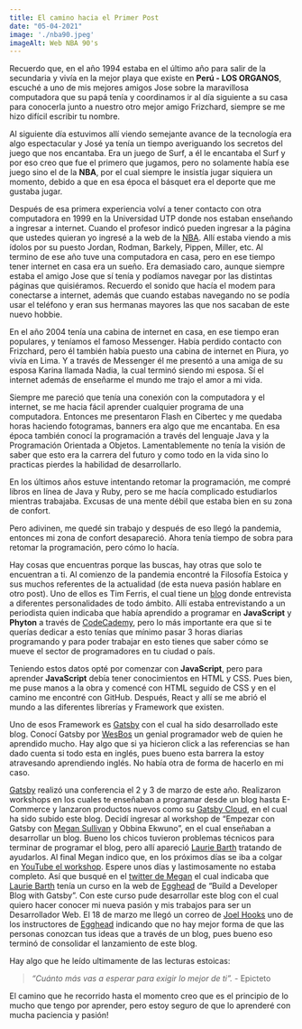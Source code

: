 ```yaml
---
title: El camino hacia el Primer Post
date: "05-04-2021"
image: './nba90.jpeg'
imageAlt: Web NBA 90's
---
```


Recuerdo que, en el año 1994 estaba en el último año para salir de la secundaria y vivía en la mejor playa que existe en **Perú - LOS ORGANOS**, escuché a uno de mis mejores amigos Jose sobre la maravillosa computadora que su papá tenía y coordinamos ir al día siguiente a su casa para conocerla junto a nuestro otro mejor amigo Frizchard, siempre se me hizo difícil escribir tu nombre.

Al siguiente día estuvimos allí viendo semejante avance de la tecnología era algo espectacular y José ya tenía un tiempo averiguando los secretos del juego que nos encantaba. Era un juego de Surf, a él le encantaba el Surf y por eso creo que fue el primero que jugamos, pero no solamente había ese juego sino el de la __NBA__, por el cual siempre le insistía jugar siquiera un momento, debido a que en esa época el básquet era el deporte que me gustaba jugar.

Después de esa primera experiencia volví a tener contacto con otra computadora en 1999 en la Universidad UTP donde nos estaban enseñando a ingresar a internet. Cuando el profesor indicó pueden ingresar a la página que ustedes quieran yo ingresé a la web de la [NBA](https://www.nba.com/). Allí estaba viendo a mis ídolos por su puesto Jordan, Rodman, Barkely, Pippen, Miller, etc. Al termino de ese año tuve una computadora en casa, pero en ese tiempo tener internet en casa era un sueño. Era demasiado caro, aunque siempre estaba el amigo Jose que sí tenía y podíamos navegar por las distintas páginas que quisiéramos. Recuerdo el sonido que hacía el modem para conectarse a internet, además que cuando estabas navegando no se podía usar el teléfono y eran sus hermanas mayores las que nos sacaban de este nuevo hobbie.

En el año 2004 tenía una cabina de internet en casa, en ese tiempo eran populares, y teníamos el famoso Messenger. Había perdido contacto con Frizchard, pero él también había puesto una cabina de internet en Piura, yo vivía en Lima. Y a través de Messenger él me presentó a una amiga de su esposa Karina llamada Nadia, la cual terminó siendo mi esposa. Sí el internet además de enseñarme el mundo me trajo el amor a mi vida.

Siempre me pareció que tenía una conexión con la computadora y el internet, se me hacia fácil aprender cualquier programa de una computadora. Entonces me presentaron Flash en Cibertec y me quedaba horas haciendo fotogramas, banners era algo que me encantaba. En esa época también conocí la programación a través del lenguaje Java y la Programación Orientada a Objetos. Lamentablemente no tenía la visión de saber que esto era la carrera del futuro y como todo en la vida sino lo practicas pierdes la habilidad de desarrollarlo.

En los últimos años estuve intentando retomar la programación, me compré libros en línea de Java y Ruby, pero se me hacía complicado estudiarlos mientras trabajaba. Excusas de una mente débil que estaba bien en su zona de confort.

Pero adivinen, me quedé sin trabajo y después de eso llegó la pandemia, entonces mi zona de confort desapareció. Ahora tenía tiempo de sobra para retomar la programación, pero cómo lo hacía.

Hay cosas que encuentras porque las buscas, hay otras que solo te encuentran a ti. Al comienzo de la pandemia encontré la Filosofía Estoica y sus muchos referentes de la actualidad (de esta nueva pasión hablare en otro post). Uno de ellos es Tim Ferris, el cual tiene un [blog](https://tim.blog/) donde entrevista a diferentes personalidades de todo ámbito. Allí estaba entrevistando a un periodista quien indicaba que había aprendido a programar en **JavaScript** y **Phyton** a través de [CodeCademy](https://www.codecademy.com/), pero lo más importante era que si te querías dedicar a esto tenías que mínimo pasar 3 horas diarias programando y para poder trabajar en esto tienes que saber cómo se mueve el sector de programadores en tu ciudad o país.

Teniendo estos datos opté por comenzar con **JavaScript**, pero para aprender **JavaScript** debía tener conocimientos en HTML y CSS. Pues bien, me puse manos a la obra y comencé con HTML seguido de CSS y en el camino me encontré con GitHub. Después, React y allí se me abrió el mundo a las diferentes librerías y Framework que existen.

Uno de esos Framework es [Gatsby](https://www.gatsbyjs.com/) con el cual ha sido desarrollado este blog. Conocí Gatsby por [WesBos](https://www.wesbos.com) un genial programador web de quien he aprendido mucho. Hay algo que si ya hicieron click a las referencias se han dado cuenta si todo esta en inglés, pues bueno esta barrera la estoy atravesando aprendiendo inglés. No había otra de forma de hacerlo en mi caso. 

[Gatsby](https://www.gatsbyjs.com/) realizó una conferencia el 2 y 3 de marzo de este año. Realizaron workshops en los cuales te enseñaban a programar desde un blog hasta E-Commerce y lanzaron productos nuevos como su [Gatsby Cloud](https://www.gatsbyjs.com/cloud/), en el cual ha sido subido este blog. Decidí ingresar al workshop de “Empezar con Gatsby con [Megan Sullivan](https://twitter.com/meganesulli) y Obbina Ekwuno”, en el cual enseñaban a desarrollar un blog. Bueno los chicos tuvieron problemas técnicos para terminar de programar el blog, pero allí apareció [Laurie Barth](https://twitter.com/laurieontech) tratando de ayudarlos. Al final Megan indico que, en los próximos días se iba a colgar en [YouTube el workshop](https://www.youtube.com/watch?v=231bkZnebvo&list=PLCU2qJekvcN1K9nGBB92VSLglPlV73LeH&index=2). Espere unos días y lastimosamente no estaba completo. Así que busqué en el [twitter de Megan](https://twitter.com/meganesulli) el cual indicaba que [Laurie Barth](https://twitter.com/laurieontech) tenía un curso en la web de [Egghead](https://egghead.io/) de “Build a Developer Blog with Gatsby”. Con este curso pude desarrollar este blog con el cual quiero hacer conocer mi nueva pasión y mis trabajos para ser un Desarrollador Web. El 18 de marzo me llegó un correo de [Joel Hooks](https://joelhooks.com/) uno de los instructores de [Egghead](https://egghead.io/) indicando que no hay mejor forma de que las personas conozcan tus ideas que a través de un blog, pues bueno eso terminó de consolidar el lanzamiento de este blog.

Hay algo que he leído ultimamente de las lecturas estoicas:

> *“Cuánto más vas a esperar para exigir lo mejor de ti”.* - Epicteto

El camino que he recorrido hasta el momento creo que es el principio de lo mucho que tengo por aprender, pero estoy seguro de que lo aprenderé con mucha paciencia y pasión!
